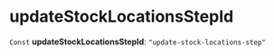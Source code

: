 
# updateStockLocationsStepId

 `Const` **updateStockLocationsStepId**: `"update-stock-locations-step"`
